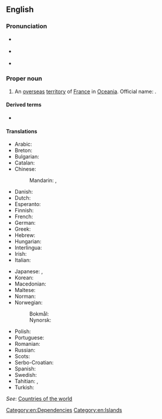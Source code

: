 ==English==
{{wikipedia}}

===Pronunciation===
* {{a|UK}} {{IPA|/ˈfɹɛntʃ pɒl.ɪˈniː.ʒə/|/ˈfɹɛntʃ pɒl.ɪˈniː.zi.ə/|/ˈfɹɛntʃ pɒl.ɪˈniː.ʃə/|lang=en}}
* {{a|US}} {{IPA|/ˈfɹɛntʃ pɑ.lɪˈni.ʒə/|/ˈfɹɛntʃ pɑ.ləˈni.ʒə/|lang=en}}
* {{audio|en-us-French Polynesia.ogg|Audio (US)|lang=en}}

===Proper noun===
{{en-proper noun}}

# An [[overseas]] [[territory]] of [[France]] in [[Oceania]]. Official name: {{w|Territory of French Polynesia}}.

====Derived terms====
* {{l|en|French Polynesian}}

====Translations====
{{trans-top|Overseas territory of France}}
* Arabic: {{t|ar|بُولِينِيزِيَا الْفَرَنْسِيَّة|f|tr=bulinīziyā l-faransiyya}}
* Breton: {{t|br|Polinezia c'hall}}
* Bulgarian: {{t|bg|Френска Полинезия|f|tr=Frénska Polinézija}}
* Catalan: {{t|ca|Polinèsia Francesa|f}}
* Chinese:
*: Mandarin: {{t+|cmn|法屬波利尼西亞|sc=Hani}}, {{t+|cmn|法属波利尼西亚|tr=Fàzhǔ Bōlìníxīyà|sc=Hani}}
* Danish: {{t|da|Fransk Polynesien}}
* Dutch: {{t+|nl|Frans-Polynesië}}
* Esperanto: {{t|eo|Franca Polinezio}}
* Finnish: {{t+|fi|Ranskan Polynesia}}
* French: {{t+|fr|Polynésie française|f}}
* German: {{t|de|Französisch-Polynesien|n}}
* Greek: {{t+|el|Γαλλική Πολυνησία|tr=}}
* Hebrew: {{t|he|פולינזיה הצרפתית|f|tr=polinezia ha-tsorfatit}}
* Hungarian: {{t+|hu|Francia Polinézia}}
* Interlingua: {{t|ia|Polynesia Francese}}
* Irish: {{t|ga|Polainéis na Fraince|f}}
* Italian: {{t|it|Polinesia francese|f}}
{{trans-mid}}
* Japanese: {{t|ja|フランス領ポリネシア|tr=Furansu-ryō Porineshia}}, {{t|ja|仏領ポリネシア|tr=Futsuryō Porineshia}}
* Korean: {{t|ko|프랑스령 폴리네시아|tr=Peulangseu-ryeong Pollinesia}}
* Macedonian: {{t|mk|Француска Полинезија|f|tr=Fráncuska Polinézija}}
* Maltese: {{t|mt|Polineżja Franċiża|alt=il-Polineżja Franċiża}}
* Norman: {{t|nrf|Polynésie Française|f}}
* Norwegian:
*: Bokmål: {{t|nb|Fransk Polynesia}}
*: Nynorsk: {{t|nn|Fransk Polynesia}}
* Polish: {{t+|pl|Polinezja Francuska|f}}
* Portuguese: {{t+|pt|Polinésia Francesa}}
* Romanian: {{t|ro|Polinezia Franceză|f}}
* Russian: {{t|ru|Францу́зская Полине́зия|f}}
* Scots: {{t|sco|French Polynesie}}
* Serbo-Croatian: {{t+|sh|Francuska Polinezija|f}}
* Spanish: {{t+|es|Polinesia Francesa|f}}
* Swedish: {{t+|sv|Franska Polynesien}}
* Tahitian: {{t|ty|Pōrīnetia Farāni}}, {{t|ty|Pōrīnetia Fōrani}}
* Turkish: {{t+|tr|Fransız Polinezyası}}
{{trans-bottom}}

''See'': [[Appendix:Countries of the world|Countries of the world]]

[[Category:en:Dependencies]]
[[Category:en:Islands]]